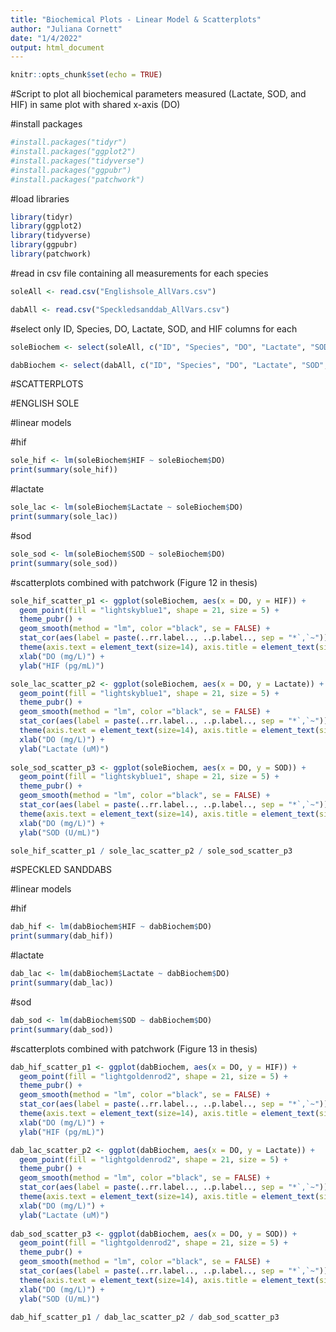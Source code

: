 ```yaml
---
title: "Biochemical Plots - Linear Model & Scatterplots"
author: "Juliana Cornett"
date: "1/4/2022"
output: html_document
---
```


```r
knitr::opts_chunk$set(echo = TRUE)
```

#Script to plot all biochemical parameters measured (Lactate, SOD, and HIF) in same plot with shared x-axis (DO)


#install packages

```r
#install.packages("tidyr")
#install.packages("ggplot2")
#install.packages("tidyverse")
#install.packages("ggpubr")
#install.packages("patchwork")
```

#load libraries

```r
library(tidyr)
library(ggplot2)
library(tidyverse)
library(ggpubr)
library(patchwork)
```

#read in csv file containing all measurements for each species

```r
soleAll <- read.csv("Englishsole_AllVars.csv")

dabAll <- read.csv("Speckledsanddab_AllVars.csv")
```

#select only ID, Species, DO, Lactate, SOD, and HIF columns for each

```r
soleBiochem <- select(soleAll, c("ID", "Species", "DO", "Lactate", "SOD", "HIF"))

dabBiochem <- select(dabAll, c("ID", "Species", "DO", "Lactate", "SOD", "HIF"))
```

#SCATTERPLOTS

#ENGLISH SOLE

#linear models

#hif

```r
sole_hif <- lm(soleBiochem$HIF ~ soleBiochem$DO)
print(summary(sole_hif))
```

#lactate

```r
sole_lac <- lm(soleBiochem$Lactate ~ soleBiochem$DO)
print(summary(sole_lac))
```

#sod

```r
sole_sod <- lm(soleBiochem$SOD ~ soleBiochem$DO)
print(summary(sole_sod))
```

#scatterplots combined with patchwork (Figure 12 in thesis)

```r
sole_hif_scatter_p1 <- ggplot(soleBiochem, aes(x = DO, y = HIF)) +
  geom_point(fill = "lightskyblue1", shape = 21, size = 5) +
  theme_pubr() +
  geom_smooth(method = "lm", color ="black", se = FALSE) +
  stat_cor(aes(label = paste(..rr.label.., ..p.label.., sep = "*`,`~")), size = 6, label.x = 6.1) +
  theme(axis.text = element_text(size=14), axis.title = element_text(size=18, face="bold")) +
  xlab("DO (mg/L)") +
  ylab("HIF (pg/mL)")

sole_lac_scatter_p2 <- ggplot(soleBiochem, aes(x = DO, y = Lactate)) +
  geom_point(fill = "lightskyblue1", shape = 21, size = 5) +
  theme_pubr() +
  geom_smooth(method = "lm", color ="black", se = FALSE) +
  stat_cor(aes(label = paste(..rr.label.., ..p.label.., sep = "*`,`~")), size = 6, label.x = 6.1) +
  theme(axis.text = element_text(size=14), axis.title = element_text(size=18, face="bold")) +
  xlab("DO (mg/L)") +
  ylab("Lactate (uM)")
  
sole_sod_scatter_p3 <- ggplot(soleBiochem, aes(x = DO, y = SOD)) +
  geom_point(fill = "lightskyblue1", shape = 21, size = 5) +
  theme_pubr() +
  geom_smooth(method = "lm", color ="black", se = FALSE) +
  stat_cor(aes(label = paste(..rr.label.., ..p.label.., sep = "*`,`~")), size = 6, label.x = 6.1) +
  theme(axis.text = element_text(size=14), axis.title = element_text(size=18, face="bold")) +
  xlab("DO (mg/L)") +
  ylab("SOD (U/mL)")

sole_hif_scatter_p1 / sole_lac_scatter_p2 / sole_sod_scatter_p3
```

#SPECKLED SANDDABS

#linear models

#hif

```r
dab_hif <- lm(dabBiochem$HIF ~ dabBiochem$DO)
print(summary(dab_hif))
```

#lactate

```r
dab_lac <- lm(dabBiochem$Lactate ~ dabBiochem$DO)
print(summary(dab_lac))
```

#sod

```r
dab_sod <- lm(dabBiochem$SOD ~ dabBiochem$DO)
print(summary(dab_sod))
```

#scatterplots combined with patchwork (Figure 13 in thesis)

```r
dab_hif_scatter_p1 <- ggplot(dabBiochem, aes(x = DO, y = HIF)) +
  geom_point(fill = "lightgoldenrod2", shape = 21, size = 5) +
  theme_pubr() +
  geom_smooth(method = "lm", color ="black", se = FALSE) +
  stat_cor(aes(label = paste(..rr.label.., ..p.label.., sep = "*`,`~")), size = 6, label.x = 6.1) +
  theme(axis.text = element_text(size=14), axis.title = element_text(size=18, face="bold")) +
  xlab("DO (mg/L)") +
  ylab("HIF (pg/mL)")

dab_lac_scatter_p2 <- ggplot(dabBiochem, aes(x = DO, y = Lactate)) +
  geom_point(fill = "lightgoldenrod2", shape = 21, size = 5) +
  theme_pubr() +
  geom_smooth(method = "lm", color ="black", se = FALSE) +
  stat_cor(aes(label = paste(..rr.label.., ..p.label.., sep = "*`,`~")), size = 6, label.x = 6.1) +
  theme(axis.text = element_text(size=14), axis.title = element_text(size=18, face="bold")) +
  xlab("DO (mg/L)") +
  ylab("Lactate (uM)")
  
dab_sod_scatter_p3 <- ggplot(dabBiochem, aes(x = DO, y = SOD)) +
  geom_point(fill = "lightgoldenrod2", shape = 21, size = 5) +
  theme_pubr() +
  geom_smooth(method = "lm", color ="black", se = FALSE) +
  stat_cor(aes(label = paste(..rr.label.., ..p.label.., sep = "*`,`~")), size = 6, label.x = 6.1) +
  theme(axis.text = element_text(size=14), axis.title = element_text(size=18, face="bold")) +
  xlab("DO (mg/L)") +
  ylab("SOD (U/mL)")

dab_hif_scatter_p1 / dab_lac_scatter_p2 / dab_sod_scatter_p3
```
